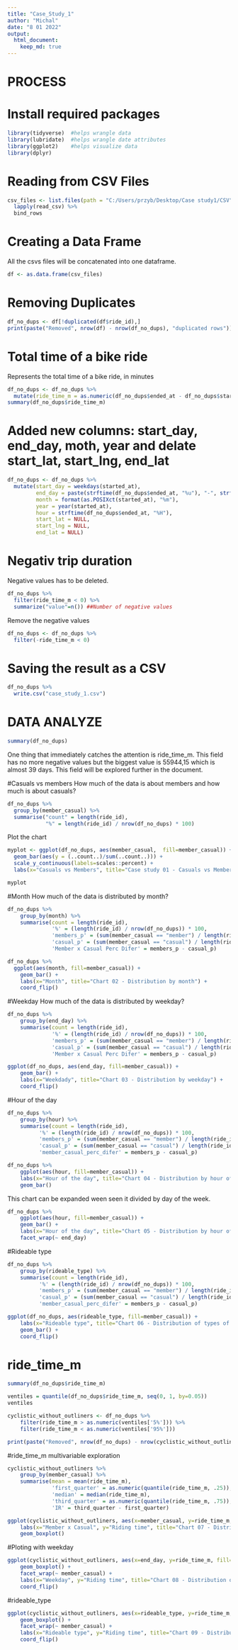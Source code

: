 ---
title: "Case_Study_1"
author: "Michal"
date: "8 01 2022"
output: 
  html_document:
    keep_md: true
---


# PROCESS
# Install required packages
```{r}
library(tidyverse)  #helps wrangle data
library(lubridate)  #helps wrangle date attributes
library(ggplot2)    #helps visualize data
library(dplyr)  
```


# Reading from CSV Files
```{r}
csv_files <- list.files(path = "C:/Users/przyb/Desktop/Case study1/CSV", recursive = TRUE, full.names = TRUE) %>%
  lapply(read_csv) %>%
  bind_rows
```


# Creating a Data Frame
All the csvs files will be concatenated into one dataframe.
```{r}
df <- as.data.frame(csv_files)
```


# Removing Duplicates
```{r}
df_no_dups <- df[!duplicated(df$ride_id),]
print(paste("Removed", nrow(df) - nrow(df_no_dups), "duplicated rows"))
```


# Total time of a bike ride
Represents the total time of a bike ride, in minutes
```{r}
df_no_dups <- df_no_dups %>%
  mutate(ride_time_m = as.numeric(df_no_dups$ended_at - df_no_dups$started_at)/60)
summary(df_no_dups$ride_time_m)
```


# Added new columns: start_day, end_day, moth, year and delate start_lat, start_lng, end_lat
```{r}
df_no_dups <- df_no_dups %>%
  mutate(start_day = weekdays(started_at),
         end_day = paste(strftime(df_no_dups$ended_at, "%u"), "-", strftime(df_no_dups$ended_at, "%a")),
         month = format(as.POSIXct(started_at), "%m"),
         year = year(started_at),
         hour = strftime(df_no_dups$ended_at, "%H"),
         start_lat = NULL,
         start_lng = NULL,
         end_lat = NULL)
```


# Negativ trip duration
  Negative values has to be deleted.
```{r}
df_no_dups %>% 
  filter(ride_time_m < 0) %>% 
  summarize("value"=n()) ##Number of negative values
```
  Remove the negative values
```{r}
df_no_dups <- df_no_dups %>%
  filter(-ride_time_m < 0)
```


# Saving the result as a CSV
```{r}
df_no_dups %>%
  write.csv("case_study_1.csv")
```


# DATA ANALYZE
```{r}
summary(df_no_dups)
```
One thing that immediately catches the attention is ride_time_m. This field has no more negative values but the biggest value is 55944,15 which is almost 39 days. This field will be explored further in the document.


#Casuals vs members
How much of the data is about members and how much is about casuals?
```{r}
df_no_dups %>%
  group_by(member_casual) %>%
  summarise("count" = length(ride_id),
            "%" = length(ride_id) / nrow(df_no_dups) * 100)
```


Plot the chart
```{r}
myplot <- ggplot(df_no_dups, aes(member_casual,  fill=member_casual)) + 
  geom_bar(aes(y = (..count..)/sum(..count..))) +  
  scale_y_continuous(labels=scales::percent) +
  labs(x="Casuals vs Members", title="Case study 01 - Casuals vs Members distribution")

myplot
```


#Month
How much of the data is distributed by month?
```{r}
df_no_dups %>%
    group_by(month) %>%
    summarise(count = length(ride_id),
              '%' = (length(ride_id) / nrow(df_no_dups)) * 100,
              'members_p' = (sum(member_casual == "member") / length(ride_id)) * 100,
              'casual_p' = (sum(member_casual == "casual") / length(ride_id)) * 100,
              'Member x Casual Perc Difer' = members_p - casual_p)
```



```{r}
df_no_dups %>%
  ggplot(aes(month, fill=member_casual)) +
    geom_bar() +
    labs(x="Month", title="Chart 02 - Distribution by month") +
    coord_flip()
```


#Weekday
How much of the data is distributed by weekday?
```{r}
df_no_dups %>%
    group_by(end_day) %>% 
    summarise(count = length(ride_id),
              '%' = (length(ride_id) / nrow(df_no_dups)) * 100,
              'members_p' = (sum(member_casual == "member") / length(ride_id)) * 100,
              'casual_p' = (sum(member_casual == "casual") / length(ride_id)) * 100,
              'Member x Casual Perc Difer' = members_p - casual_p)
```


```{r}
ggplot(df_no_dups, aes(end_day, fill=member_casual)) +
    geom_bar() +
    labs(x="Weekdady", title="Chart 03 - Distribution by weekday") +
    coord_flip()
```


#Hour of the day
```{r}
df_no_dups %>%
    group_by(hour) %>% 
    summarise(count = length(ride_id),
          '%' = (length(ride_id) / nrow(df_no_dups)) * 100,
          'members_p' = (sum(member_casual == "member") / length(ride_id)) * 100,
          'casual_p' = (sum(member_casual == "casual") / length(ride_id)) * 100,
          'member_casual_perc_difer' = members_p - casual_p)
```


```{r}
df_no_dups %>%
    ggplot(aes(hour, fill=member_casual)) +
    labs(x="Hour of the day", title="Chart 04 - Distribution by hour of the day") +
    geom_bar()
```


This chart can be expanded ween seen it divided by day of the week.
```{r}
df_no_dups %>%
    ggplot(aes(hour, fill=member_casual)) +
    geom_bar() +
    labs(x="Hour of the day", title="Chart 05 - Distribution by hour of the day divided by weekday") +
    facet_wrap(~ end_day)
```


#Rideable type
```{r}
df_no_dups %>%
    group_by(rideable_type) %>% 
    summarise(count = length(ride_id),
          '%' = (length(ride_id) / nrow(df_no_dups)) * 100,
          'members_p' = (sum(member_casual == "member") / length(ride_id)) * 100,
          'casual_p' = (sum(member_casual == "casual") / length(ride_id)) * 100,
          'member_casual_perc_difer' = members_p - casual_p)
```


```{r}
ggplot(df_no_dups, aes(rideable_type, fill=member_casual)) +
    labs(x="Rideable type", title="Chart 06 - Distribution of types of bikes") +
    geom_bar() +
    coord_flip()
```


# ride_time_m
```{r}
summary(df_no_dups$ride_time_m)
```


```{r}
ventiles = quantile(df_no_dups$ride_time_m, seq(0, 1, by=0.05))
ventiles
```


```{r}
cyclistic_without_outliners <- df_no_dups %>% 
    filter(ride_time_m > as.numeric(ventiles['5%'])) %>%
    filter(ride_time_m < as.numeric(ventiles['95%']))

print(paste("Removed", nrow(df_no_dups) - nrow(cyclistic_without_outliners), "rows as outliners" ))
```


#ride_time_m multivariable exploration
```{r}
cyclistic_without_outliners %>% 
    group_by(member_casual) %>% 
    summarise(mean = mean(ride_time_m),
              'first_quarter' = as.numeric(quantile(ride_time_m, .25)),
              'median' = median(ride_time_m),
              'third_quarter' = as.numeric(quantile(ride_time_m, .75)),
              'IR' = third_quarter - first_quarter)
```


```{r}
ggplot(cyclistic_without_outliners, aes(x=member_casual, y=ride_time_m, fill=member_casual)) +
    labs(x="Member x Casual", y="Riding time", title="Chart 07 - Distribution of Riding time for Casual x Member") +
    geom_boxplot()
```


#Ploting with weekday
```{r}
ggplot(cyclistic_without_outliners, aes(x=end_day, y=ride_time_m, fill=member_casual)) +
    geom_boxplot() +
    facet_wrap(~ member_casual) +
    labs(x="Weekday", y="Riding time", title="Chart 08 - Distribution of Riding time for day of the week") +
    coord_flip()
```


#rideable_type
```{r}
ggplot(cyclistic_without_outliners, aes(x=rideable_type, y=ride_time_m, fill=member_casual)) +
    geom_boxplot() +
    facet_wrap(~ member_casual) +
    labs(x="Rideable type", y="Riding time", title="Chart 09 - Distribution of Riding time for rideeable type") +
    coord_flip()
```
